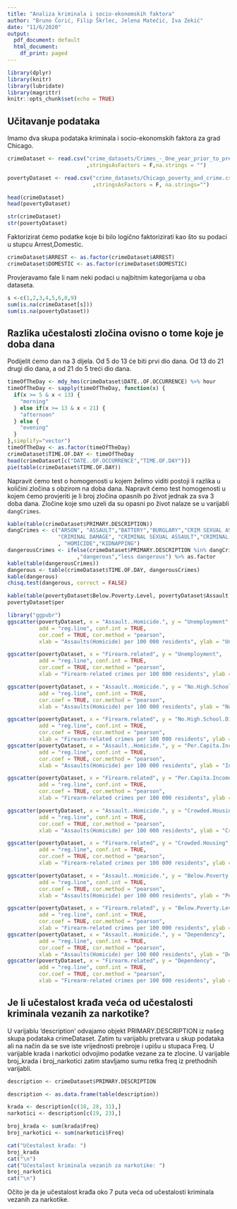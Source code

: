 ---
title: "Analiza kriminala i socio-ekonomskih faktora"
author: "Bruno Ćorić, Filip Škrlec, Jelena Matečić, Iva Zekić"
date: "11/6/2020"
output:
  pdf_document: default
  html_document:
    df_print: paged
---

```{r setup, include=FALSE}
library(dplyr)
library(knitr)
library(lubridate)
library(magrittr)
knitr::opts_chunk$set(echo = TRUE)
```


## Učitavanje podataka

Imamo dva skupa podataka kriminala i socio-ekonomskih faktora za grad Chicago.


```{r}
crimeDataset <- read.csv("crime_datasets/Crimes_-_One_year_prior_to_present.csv"
                         ,stringsAsFactors = F,na.strings = "")

povertyDataset <- read.csv("crime_datasets/Chicago_poverty_and_crime.csv"
                           ,stringsAsFactors = F, na.strings="")

head(crimeDataset)
head(povertyDataset)

str(crimeDataset)
str(povertyDataset)

```


Faktorizirat ćemo podatke koje bi bilo logično faktorizirati kao što su podaci 
u stupcu Arrest,Domestic.

```{r}
crimeDataset$ARREST <- as.factor(crimeDataset$ARREST)
crimeDataset$DOMESTIC <- as.factor(crimeDataset$DOMESTIC)
```


Provjeravamo fale li nam neki podaci u najbitnim kategorijama u oba dataseta.

```{r}
s <-c(1,2,3,4,5,6,8,9) 
sum(is.na(crimeDataset[s]))
sum(is.na(povertyDataset))
```


## Razlika učestalosti zločina ovisno o tome koje je doba dana

Podijelit ćemo dan na 3 dijela. Od 5 do 13 će biti prvi dio dana. Od 13 do 21
drugi dio dana, a od 21 do 5 treći dio dana.

```{r}

timeOfTheDay <- mdy_hms(crimeDataset$DATE..OF.OCCURRENCE) %>% hour
timeOfTheDay <- sapply(timeOfTheDay, function(x) {
  if(x >= 5 & x < 13) {
    "morning"
  } else if(x >= 13 & x < 21) {
    "afternoon"
  } else {
    "evening"
  }
},simplify="vector")
timeOfTheDay <- as.factor(timeOfTheDay)
crimeDataset$TIME.OF.DAY <- timeOfTheDay
head(crimeDataset[c("DATE..OF.OCCURRENCE","TIME.OF.DAY")])
pie(table(crimeDataset$TIME.OF.DAY))
```

Napravit ćemo test o homogenosti u kojem želimo viditi postoji li razlika u 
količini zločina s obzirom na doba dana.
Napravit ćemo test homogenosti u kojem ćemo provjeriti je li broj zločina 
opasnih po život jednak za sva 3 doba dana. Zločine koje smo uzeli da su 
opasni po život nalaze se u varijabli `dangCrimes`.

```{r, echo=FALSE}
kable(table(crimeDataset$PRIMARY.DESCRIPTION))
dangCrimes <- c("ARSON", "ASSAULT","BATTERY","BURGLARY","CRIM SEXUAL ASSAULT",
                "CRIMINAL DAMAGE", "CRIMINAL SEXUAL ASSAULT","CRIMINAL TRESPASS"
                , "HOMICIDE","KIDNAPPING")
dangerousCrimes <- ifelse(crimeDataset$PRIMARY.DESCRIPTION %in% dangCrimes
                      ,"dangerous","less dangerous") %>% as.factor
kable(table(dangerousCrimes))
dangerous <- table(crimeDataset$TIME.OF.DAY, dangerousCrimes)
kable(dangerous)
chisq.test(dangerous, correct = FALSE)
```

```{r}
kable(table(povertyDataset$Below.Poverty.Level, povertyDataset$Assault..Homicide.))
povertyDataset$per

library("ggpubr")
ggscatter(povertyDataset, x = "Assault..Homicide.", y = "Unemployment", 
          add = "reg.line", conf.int = TRUE, 
          cor.coef = TRUE, cor.method = "pearson",
          xlab = "Assaults(Homicide) per 100 000 residents", ylab = "Unemployment percentage")

ggscatter(povertyDataset, x = "Firearm.related", y = "Unemployment", 
          add = "reg.line", conf.int = TRUE, 
          cor.coef = TRUE, cor.method = "pearson",
          xlab = "Firearm-related crimes per 100 000 residents", ylab = "Unemployment percentage")

ggscatter(povertyDataset, x = "Assault..Homicide.", y = "No.High.School.Diploma", 
          add = "reg.line", conf.int = TRUE, 
          cor.coef = TRUE, cor.method = "pearson",
          xlab = "Assaults(Homicide) per 100 000 residents", ylab = "No high school diploma percentage")

ggscatter(povertyDataset, x = "Firearm.related", y = "No.High.School.Diploma", 
          add = "reg.line", conf.int = TRUE, 
          cor.coef = TRUE, cor.method = "pearson",
          xlab = "Firearm-related crimes per 100 000 residents", ylab = "No high school diploma percentage")
ggscatter(povertyDataset, x = "Assault..Homicide.", y = "Per.Capita.Income", 
          add = "reg.line", conf.int = TRUE, 
          cor.coef = TRUE, cor.method = "pearson",
          xlab = "Assaults(Homicide) per 100 000 residents", ylab = "Income per capita")

ggscatter(povertyDataset, x = "Firearm.related", y = "Per.Capita.Income", 
          add = "reg.line", conf.int = TRUE, 
          cor.coef = TRUE, cor.method = "pearson",
          xlab = "Firearm-related crimes per 100 000 residents", ylab = "Income per capita")

ggscatter(povertyDataset, x = "Assault..Homicide.", y = "Crowded.Housing", 
          add = "reg.line", conf.int = TRUE, 
          cor.coef = TRUE, cor.method = "pearson",
          xlab = "Assaults(Homicide) per 100 000 residents", ylab = "Crowded housing percentage")

ggscatter(povertyDataset, x = "Firearm.related", y = "Crowded.Housing", 
          add = "reg.line", conf.int = TRUE, 
          cor.coef = TRUE, cor.method = "pearson",
          xlab = "Firearm-related crimes per 100 000 residents", ylab = "Crowded housing percentage")

ggscatter(povertyDataset, x = "Assault..Homicide.", y = "Below.Poverty.Level", 
          add = "reg.line", conf.int = TRUE, 
          cor.coef = TRUE, cor.method = "pearson",
          xlab = "Assaults(Homicide) per 100 000 residents", ylab = "Percentage of people below poverty level")

ggscatter(povertyDataset, x = "Firearm.related", y = "Below.Poverty.Level", 
          add = "reg.line", conf.int = TRUE, 
          cor.coef = TRUE, cor.method = "pearson",
          xlab = "Firearm-related crimes per 100 000 residents", ylab = "Percentage of people below poverty level")
ggscatter(povertyDataset, x = "Assault..Homicide.", y = "Dependency", 
          add = "reg.line", conf.int = TRUE, 
          cor.coef = TRUE, cor.method = "pearson",
          xlab = "Assaults(Homicide) per 100 000 residents", ylab = "Dependecy percentage")
ggscatter(povertyDataset, x = "Firearm.related", y = "Dependency", 
          add = "reg.line", conf.int = TRUE, 
          cor.coef = TRUE, cor.method = "pearson",
          xlab = "Firearm-related crimes per 100 000 residents", ylab = "Dependecy percentage")
```

## Je li učestalost krađa veća od učestalosti kriminala vezanih za narkotike?

U varijablu 'description' odvajamo objekt PRIMARY.DESCRIPTION iz našeg skupa podataka crimeDataset. Zatim tu varijablu pretvara u skup podataka ali na način da se sve iste vrijednosti prebroje i upišu u stupaca Freq. U varijable krada i narkotici odvojimo podatke vezane za te zlocine. U varijable broj_krada i broj_narkotici zatim stavljamo sumu retka freq iz prethodnih varijabli.

```{r}
description <- crimeDataset$PRIMARY.DESCRIPTION

description <- as.data.frame(table(description))

krada <- description[c(18, 28, 31),]
narkotici <- description[c(19, 23),]

broj_krada <- sum(krada$Freq)
broj_narkotici <- sum(narkotici$Freq)

cat("Učestalost krađa: ")
broj_krada
cat("\n")
cat("Učestalost kriminala vezanih za narkotike: ")
broj_narkotici
cat("\n")
```
Očito je da je učestalost krađa oko 7 puta veća od učestalosti kriminala vezanih za narkotike.
